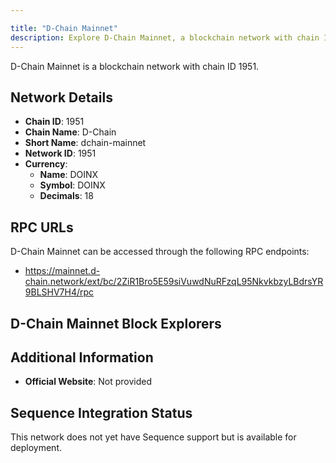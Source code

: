 ```yaml
---

title: "D-Chain Mainnet"
description: Explore D-Chain Mainnet, a blockchain network with chain ID 1951. Learn about its native currency, DOINX, and how to interact with the network.
---
```




D-Chain Mainnet is a blockchain network with chain ID 1951.

## Network Details

- **Chain ID**: 1951
- **Chain Name**: D-Chain
- **Short Name**: dchain-mainnet
- **Network ID**: 1951
- **Currency**: 
  - **Name**: DOINX
  - **Symbol**: DOINX
  - **Decimals**: 18

## RPC URLs

D-Chain Mainnet can be accessed through the following RPC endpoints:

- https://mainnet.d-chain.network/ext/bc/2ZiR1Bro5E59siVuwdNuRFzqL95NkvkbzyLBdrsYR9BLSHV7H4/rpc

## D-Chain Mainnet Block Explorers



## Additional Information

- **Official Website**: Not provided

## Sequence Integration Status

This network does not yet have Sequence support but is available for deployment.
